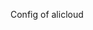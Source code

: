 <!-- Code generated from the comments of the AlicloudAccessConfig struct in builder/alicloud/ecs/access_config.go; DO NOT EDIT MANUALLY -->

Config of alicloud

<!-- End of code generated from the comments of the AlicloudAccessConfig struct in builder/alicloud/ecs/access_config.go; -->
